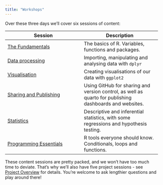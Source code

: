 ```yaml
---
title: "Workshops"
---
```


Over these three days we'll cover six sessions of content:

| Session | Description |
| --- | --- |
| [The Fundamentals](./1%20-%20Fundamentals.qmd) | The basics of R. Variables, functions and packages.
| [Data processing](./2%20-%20Data%20processing.md) | Importing, manipulating and analysing data with `dplyr` |
| [Visualisation](./3%20-%20Visualisation.qmd) | Creating visualisations of our data with `ggplot2` |
| [Sharing and Publishing](./4%20-%20Sharing%20and%20Publishing.qmd) | Using GitHub for sharing and version control, as well as quarto for publishing dashboards and websites. |
| [Statistics](./5%20-%20Statistics.md) | Descriptive and inferential statistics, with some regressions and hypothesis testing. |
| [Programming Essentials](./6%20-%20Programming.md) | R tools everyone should know. Conditionals, loops and functions. |

These content sessions are pretty packed, and we won't have too much time to deviate. That's why we'll also have five project sessions - see [Project Overview](../Projects/details.qmd) for details. You're welcome to ask lengthier questions and play around there!